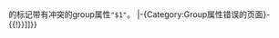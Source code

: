 <code><references></code>的<code><ref></code>标记带有冲突的group属性<code>"$1"</code>。
{{namespace|namespace=0|then=[[-{Category:Group属性错误的条目}-|-{Category:Group属性错误的条目}-]]|else=[[-{Category:Group属性错误的页面}-{{!}}{{NAMESPACE}}|-{Category:Group属性错误的页面}-{{!}}{{NAMESPACE}}]]}}